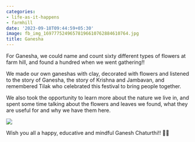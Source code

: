 ```yaml
---
categories:
- life-as-it-happens
- farmhill
date: '2023-09-18T09:44:59+05:30'
image: fb_img_16977752496578196610762884610764.jpg
title: Ganesha
---
```


For Ganesha, we could name and count sixty different types of flowers at farm hill, and found a hundred when we went gathering!!

We made our own ganeshas with clay, decorated with flowers and listened to the story of Ganesha, the story of Krishna and Jambavan, and remembered Tilak who celebrated this festival to bring people together.

We also took the opportunity to learn more about the nature we live in, and spent some time talking about the flowers and leaves we found, what they are useful for and why we have them here.

 ![](fb_img_16977752496578196610762884610764.jpg)

Wish you all a happy, educative and mindful Ganesh Chaturthi!! 🙏🙏

<!--
post-811
https://venugvgk.wordpress.com/2023/09/18/ganesha/
-->
